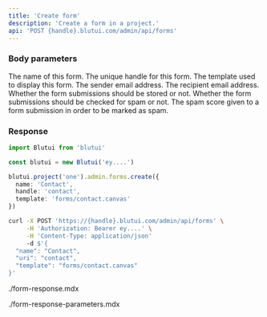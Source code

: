 ```yaml
---
title: 'Create form'
description: 'Create a form in a project.'
api: 'POST {handle}.blutui.com/admin/api/forms'
---
```


### Body parameters

<Parameter name="name" type="string" required="true">
The name of this form.
</Parameter>

<Parameter name="handle" type="string" required="true">
The unique handle for this form.
</Parameter>

<Parameter name="template" type="string" required="true">
The template used to display this form.
</Parameter>

<Parameter name="email_from" type="string">
The sender email address.
</Parameter>

<Parameter name="email_to" type="string">
The recipient email address.
</Parameter>

<Parameter name="store_submissions" type="boolean">
Whether the form submissions should be stored or not.
</Parameter>

<Parameter name="detects_spam" type="boolean">
Whether the form submissions should be checked for spam or not.
</Parameter>

<Parameter name="spam_score" type="number">
The spam score given to a form submission in order to be marked as spam.
</Parameter>

### Response

```ts tab="Node.js"
import Blutui from 'blutui'

const blutui = new Blutui('ey....')

blutui.project('one').admin.forms.create({
  name: 'Contact',
  handle: 'contact',
  template: 'forms/contact.canvas'
})
```

```bash tab="cURL"
curl -X POST 'https://{handle}.blutui.com/admin/api/forms' \
     -H 'Authorization: Bearer ey....' \
     -H 'Content-Type: application/json'
     -d $'{
  "name": "Contact",
  "uri": "contact",
  "template": "forms/contact.canvas"
}'
```

<include>./form-response.mdx</include>

<include>./form-response-parameters.mdx</include>

